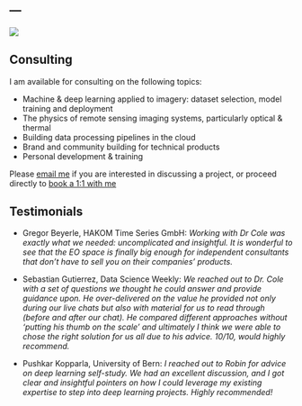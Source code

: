 ---
---

![](robin.png){fig-align="centre"}

## Consulting

I am available for consulting on the following topics:

- Machine & deep learning applied to imagery: dataset selection, model training and deployment
- The physics of remote sensing imaging systems, particularly optical & thermal
- Building data processing pipelines in the cloud
- Brand and community building for technical products
- Personal development & training

Please [email me](mailto:robin@deep-field-insights.com) if you are interested in discussing a project, or proceed directly to [book a 1:1 with me](https://calendly.com/robmarkcole/)

## Testimonials
- Gregor Beyerle, HAKOM Time Series GmbH: *Working with Dr Cole was exactly what we needed: uncomplicated and insightful. It is wonderful to see that the EO space is finally big enough for independent consultants that don’t have to sell you on their companies’ products.*

- Sebastian Gutierrez, Data Science Weekly: *We reached out to Dr. Cole with a set of questions we thought he could answer and provide guidance upon. He over-delivered on the value he provided not only during our live chats but also with material for us to read through (before and after our chat). He compared different approaches without 'putting his thumb on the scale' and ultimately I think we were able to chose the right solution for us all due to his advice. 10/10, would highly recommend.*

- Pushkar Kopparla, University of Bern: *I reached out to Robin for advice on deep learning self-study. We had an excellent discussion, and I got clear and insightful pointers on how I could leverage my existing expertise to step into deep learning projects. Highly recommended!*